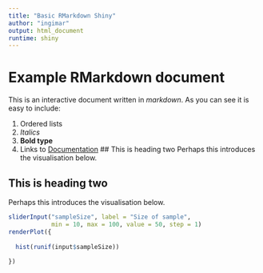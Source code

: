 ```yaml
---
title: "Basic RMarkdown Shiny"
author: "ingimar"
output: html_document
runtime: shiny
---
```


# Example RMarkdown document 
This is an interactive document written in *markdown*. As you can see it is easy to include: 

1. Ordered lists 
2. *Italics* 
3. **Bold type** 
4. Links to [Documentation](http://example.com/) 
## This is heading two Perhaps this introduces the visualisation below.


## This is heading two

Perhaps this introduces the visualisation below.

```r
sliderInput("sampleSize", label = "Size of sample",
            min = 10, max = 100, value = 50, step = 1)
renderPlot({
  
  hist(runif(input$sampleSize))
  
})
```
